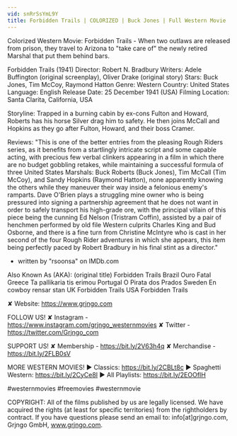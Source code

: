 ```yaml
---
vid: snRrSsYmL9Y
title: Forbidden Trails | COLORIZED | Buck Jones | Full Western Movie
---
```


Colorized Western Movie: Forbidden Trails - When two outlaws are released from prison, they travel to Arizona to "take care of" the newly retired Marshal that put them behind bars.

Forbidden Trails (1941)
Director: Robert N. Bradbury
Writers: Adele Buffington (original screenplay), Oliver Drake (original story)
Stars: Buck Jones, Tim McCoy, Raymond Hatton
Genre: Western
Country: United States
Language: English
Release Date: 25 December 1941 (USA)
Filming Location: Santa Clarita, California, USA

Storyline:
Trapped in a burning cabin by ex-cons Fulton and Howard, Roberts has his horse Silver drag him to safety. He then joins McCall and Hopkins as they go after Fulton, Howard, and their boss Cramer.

Reviews:
"This is one of the better entries from the pleasing Rough Riders series, as it benefits from a startlingly intricate script and some capable acting, with precious few verbal clinkers appearing in a film in which there are no budget gobbling retakes, while maintaining a successful formula of three United States Marshals: Buck Roberts (Buck Jones), Tim McCall (Tim McCoy), and Sandy Hopkins (Raymond Hatton), none apparently knowing the others while they maneuver their way inside a felonious enemy's ramparts. Dave O'Brien plays a struggling mine owner who is being pressured into signing a partnership agreement that he does not want in order to safely transport his high-grade ore, with the principal villain of this piece being the cunning Ed Nelson (Tristram Coffin), assisted by a pair of henchmen performed by old file Western culprits Charles King and Bud Osborne, and there is a fine turn from Christine McIntyre who is cast in her second of the four Rough Rider adventures in which she appears, this item being perfectly paced by Robert Bradbury in his final stint as a director."
- written by "rsoonsa" on IMDb.com

Also Known As (AKA):
(original title) Forbidden Trails
Brazil Ouro Fatal
Greece Ta pallikaria tis erimou
Portugal O Pirata dos Prados
Sweden En cowboy rensar stan
UK Forbidden Trails
USA Forbidden Trails

✘ Website: https://www.grjngo.com

FOLLOW US!
✘ Instagram - https://www.instagram.com/grjngo_westernmovies
✘ Twitter - https://twitter.com/Grjngo_com

SUPPORT US!
✘ Membership - https://bit.ly/2V63h4q
✘ Merchandise - https://bit.ly/2FLB0sV

MORE WESTERN MOVIES! 
► Classics: https://bit.ly/2CBLt8c 
► Spaghetti Western: https://bit.ly/2CyCe8I 
► All Playlists: https://bit.ly/2EOOfIH 

#westernmovies #freemovies #westernmovie

COPYRIGHT: All of the films published by us are legally licensed. We have acquired the rights (at least for specific territories) from the rightholders by contract. If you have questions please send an email to: info[at]grjngo.com, Grjngo GmbH, www.grjngo.com.
